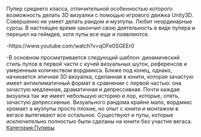 {{Инфобокс для пуперов
|title2=Kolyasisan
|другие_ники=
|image3=[[Файл:Kolyasisan.jpg|thumb]]
|сферы_творчества=RYTP, Технодемки, Геймдев
|год_начала=22 Октября 2015 года
|image4=[[Файл:Николай_Пономарёв.jpg|thumb]]
|имя_фамилия=Николай Пономарёв
|дата_рождения=
|место_проживания=
|ссылки=
*[https://www.youtube.com/user/Kolyasisan YouTube]
*[https://vk.com/kolyasisan Вконтакте]
}} 
Пупер среднего класса, отличительной особенностью которого возможность делать 3D визуалки с помощью игрового движка Unity3D. Совершенно не умеет делать рандом и музпупы. Любит неординарные сурсы. В настоящее время закончил свою деятельность в виде пупера и перешел на геймдев, хотя пупы все еще и появляются.

-https://www.youtube.com/watch?v=qOFe0SGEEr0

-В основном просматривается следующий шаблон: динамический стиль пупов в первой части с кучей визуальных шуток, референсов и умеренным количеством вордмикса. Ближе под конец, однако, начинается эпичная 3D визуалка, сделанная в юнити, которая зачастую имеет антиклиматичный формат в сравнении с первой частью: она зачастую медленная, драматичная и депрессивная. Почти каждая визуалка так же имеет небольшую историю и лор, которые, опять, зачастую депрессивные. Визуального рандома крайне мало, вордмикс хромает а музпупы просто плохие, но опыт с юнити и монтажом в вегасе вытягивают все остальное. Существуют и пупы, которые исключительно полностью были сделаны на юнити без участия вегаса.
[[Категория:Пуперы]]
